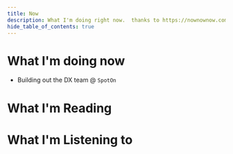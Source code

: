 ```yaml
---
title: Now
description: What I'm doing right now.  thanks to https://nownownow.com/about
hide_table_of_contents: true
---
```



# What I'm doing now

- Building out the DX team @ `SpotOn`


# What I'm Reading

# What I'm Listening to